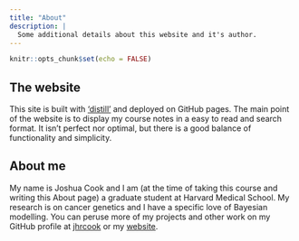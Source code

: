 ```yaml
---
title: "About"
description: |
  Some additional details about this website and it's author.
---
```


```r
knitr::opts_chunk$set(echo = FALSE)
```

## The website

This site is built with ['distill'](https://rstudio.github.io/distill/) and deployed on GitHub pages.
The main point of the website is to display my course notes in a easy to read and search format.
It isn't perfect nor optimal, but there is a good balance of functionality and simplicity.

## About me

My name is Joshua Cook and I am (at the time of taking this course and writing this About page) a graduate student at Harvard Medical School.
My research is on cancer genetics and I have a specific love of Bayesian modelling.
You can peruse more of my projects and other work on my GitHub profile at [jhrcook](https://github.com/jhrcook) or my [website](https://joshuacook.netlify.app).
